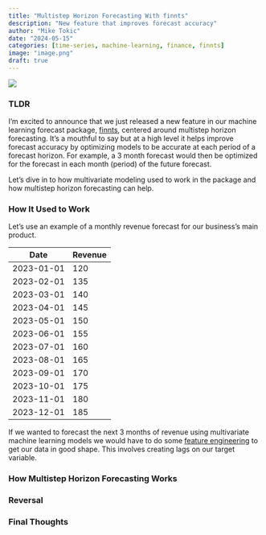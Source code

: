 ```yaml
---
title: "Multistep Horizon Forecasting With finnts"
description: "New feature that improves forecast accuracy"
author: "Mike Tokic"
date: "2024-05-15"
categories: [time-series, machine-learning, finance, finnts]
image: "image.png"
draft: true
---
```


![](./image.png)

### TLDR

I'm excited to announce that we just released a new feature in our machine learning forecast package, [finnts](https://microsoft.github.io/finnts/index.html), centered around multistep horizon forecasting. It's a mouthful to say but at a high level it helps improve forecast accuracy by optimizing models to be accurate at each period of a forecast horizon. For example, a 3 month forecast would then be optimized for the forecast in each month (period) of the future forecast. 

Let's dive in to how multivariate modeling used to work in the package and how multistep horizon forecasting can help. 

### How It Used to Work

Let's use an example of a monthly revenue forecast for our business's main product. 

| Date       | Revenue |
|------------|---------|
| 2023-01-01 | 120     |
| 2023-02-01 | 135     |
| 2023-03-01 | 140     |
| 2023-04-01 | 145     |
| 2023-05-01 | 150     |
| 2023-06-01 | 155     |
| 2023-07-01 | 160     |
| 2023-08-01 | 165     |
| 2023-09-01 | 170     |
| 2023-10-01 | 175     |
| 2023-11-01 | 180     |
| 2023-12-01 | 185     |

If we wanted to forecast the next 3 months of revenue using multivariate machine learning models we would have to do some [feature engineering](https://mftokic.github.io/posts/2024-05-01-time-series-features/) to get our data in good shape. This involves creating lags on our <span title="This is the helper text that provides more information about the word.">target variable</span>.

### How Multistep Horizon Forecasting Works

### Reversal

### Final Thoughts